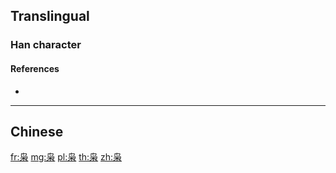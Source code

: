 {{also|梟}}
==Translingual==

===Han character===
{{Han char|rn=75|rad=木|as=04|sn=8|four=|canj=PYSD}}

====References====
* {{Han ref|kx=0517.011|hdz=21173.150|uh=67AD|ud=26541}}

----

==Chinese==
{{zh-see|梟}}

[[fr:枭]]
[[mg:枭]]
[[pl:枭]]
[[th:枭]]
[[zh:枭]]